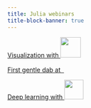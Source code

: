 ```yaml
---
title: Julia webinars
title-block-banner: true
---
```


:::{layout="[5, 5, 5, -5]"}

:::{.card .mb-3}

:::{.card-body2}

[Visualization with ![](img/logo_makie.png){width="3.3em" fig-alt="noshadow"}](wb_makie.qmd){.card-title-ws .stretched-link}

:::

:::

:::{.card .mb-3}

:::{.card-body2}

[First gentle dab at &nbsp;![](img/logo_julia.png){width="1.2em" fig-alt="noshadow"}](wb_firstdab.qmd){.card-title-ws .stretched-link}

:::

:::

:::{.card .mb-3}

:::{.card-body2}

[Deep learning with ![](img/logo_flux.png){width="3.1em" fig-alt="noshadow"}](wb_flux.qmd){.card-title-ws .stretched-link}

:::

:::

:::
